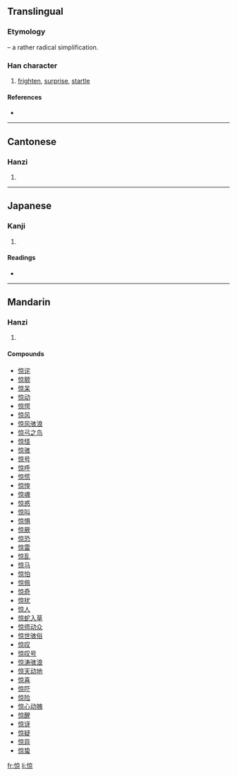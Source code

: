 {{also|驚}}
==Translingual==
{{zh-forms|惊|[[驚]]}}
===Etymology===
{{Han simp|驚}} – a rather radical simplification.<!-- No pun intended, of course. -->

===Han character===
{{Han char|rn=61|rad=心|as=08|sn=11|four=9009<sub>6</sub>|canj=心卜口火 (PYRF)}}

# [[frighten]], [[surprise]], [[startle]]

====References====
* {{Han ref|kx=0390.110|dkj=10767|dj=0724.090|hdz=42318.030|uh=60CA|ud=24778|bh=D561|bd=54625}}

----

==Cantonese==

===Hanzi===
{{yue-hanzi|jyut=|y=ging1|tra=驚}}

# {{defn|Cantonese}}

----

==Japanese==

===Kanji===
{{ja-kanji|grade=|rs=心08}}

# {{defn|Japanese}}

====Readings====
* {{ja-readings|on=[[りょう]] (ryō)|kun=[[かなしむ]] (kanashimu)}}

----

==Mandarin==

===Hanzi===
{{cmn-hanzi|tra=驚|pin=[[jīng]] ([[jing1]]), [[liáng]] ([[liang2]])|wg=ching<sup>1</sup>, liang<sup>2</sup>}}

# {{defn|Mandarin}}

====Compounds====
* [[惊诧]]
* [[惊颤]]
* [[惊呆]]
* [[惊动]]
* [[惊愕]]
* [[惊风]]
* [[惊风骇浪]]
* [[惊弓之鸟]]
* [[惊怪]]
* [[惊骇]]
* [[惊号]]
* [[惊呼]]
* [[惊慌]]
* [[惊惶]]
* [[惊魂]]
* [[惊惑]]
* [[惊叫]]
* [[惊惧]]
* [[惊厥]]
* [[惊恐]]
* [[惊雷]]
* [[惊乱]]
* [[惊马]]
* [[惊怕]]
* [[惊佩]]
* [[惊奇]]
* [[惊扰]]
* [[惊人]]
* [[惊蛇入草]]
* [[惊师动众]]
* [[惊世骇俗]]
* [[惊叹]]
* [[惊叹号]]
* [[惊涛骇浪]]
* [[惊天动地]]
* [[惊喜]]
* [[惊吓]]
* [[惊险]]
* [[惊心动魄]]
* [[惊醒]]
* [[惊讶]]
* [[惊疑]]
* [[惊异]]
* [[惊蛰]]

[[fr:惊]]
[[li:惊]]
